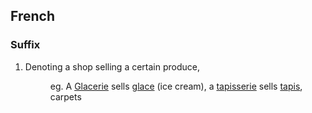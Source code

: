 ==French==

===Suffix===
# Denoting a shop selling a certain produce, 
#:eg. A [[Glacerie]] sells [[glace]] (ice cream), a [[tapisserie]] sells [[tapis]], carpets